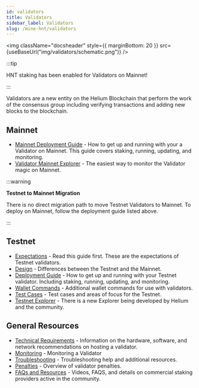 ```yaml
---
id: validators
title: Validators
sidebar_label: Validators
slug: /mine-hnt/validators
---
```



<img
  className="docsheader"
  style={{ marginBottom: 20 }}
  src={useBaseUrl("img/validators/schematic.png")}
/>



:::tip

HNT staking has been enabled for Validators on Mainnet!

:::

Validators are a new entity on the Helium Blockchain that perform the work of the consensus group including verifying transactions and adding new blocks to the blockchain.

## Mainnet

* [Mainnet Deployment Guide](/mine-hnt/validators/mainnet/deployment-guide) - How to get up and running with your a Validator on Mainnet. This guide covers staking, running, updating, and monitoring.
* [Validator Mainnet Explorer](https://explorer-beta.helium.com/validators) - The easiest way to monitor the Validator magic on Mainnet. 

:::warning

**Testnet to Mainnet Migration**

There is no direct migration path to move Testnet Validators to Mainnet. To deploy on Mainnet, follow the deployment guide listed above. 

:::



## Testnet

* [Expectations](/mine-hnt/validators/testnet/expectations) - Read this guide first. These are the expectations of Testnet validators.
* [Design](/mine-hnt/validators/testnet/design) - Differences between the Testnet and the Mainnet.
* [Deployment Guide](/mine-hnt/validators/testnet/deployment-guide) - How to get up and running with your Testnet validator.  Including staking, running, updating, and monitoring.
* [Wallet Commands](/mine-hnt/validators/testnet/wallet) - Additional wallet commands for use with validators.
* [Test Cases](/mine-hnt/validators/testnet/test-cases) - Test cases and areas of focus for the Testnet.
* [Testnet Explorer](https://explorer.helium.wtf/validators) - There is a new Explorer being developed by Helium and the community.

## General Resources

* [Technical Requirements](/mine-hnt/validators/requirements) - Information on the hardware, software, and network recommendations on hosting a validator.
* [Monitoring](/mine-hnt/validators/monitoring) - Monitoring a Validator
* [Troubleshooting](/mine-hnt/validators/troubleshooting) - Troubleshooting help and additional resources.
* [Penalties](/mine-hnt/validators/penalties) - Overview of validator penalties.
* [FAQs and Resources](/mine-hnt/validators/faqs-resources-providers) - Videos, FAQS, and details on commercial staking providers active in the community.
